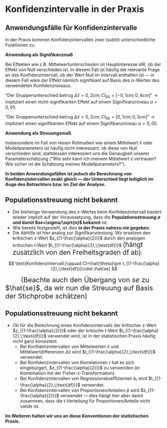 

# Konfidenzintervalle in der Praxis

## Anwendungsfälle für Konfidenzintervalle

In der Praxis kommen Konfidenzintervallen zwei (subtil) unterschiedliche Funktionen zu.

:::{.fragment}
**Anwendung als Signifikanzmaß**

Bei Effekten wie z.B. Mittelwert*unterschieden* ist Hauptinteresse idR, ob der Effekt von Null verschieden ist. In diesem Fall ist häufig die relevante Frage an das Konfidenzintervall, ob der Wert Null im Intervall enthalten ist &mdash; in diesem Fall wäre der Effekt nämlich signifikant auf Basis des $\alpha$-Wertes des verwendeten Konfidenzniveaus.

"Der Gruppenunterschied betrug $\Delta\bar{x}=0{,}2cm; CI_{95}=[-0{,}1cm; 0{,}4cm]$" &rarr; impliziert einen nicht-signifikanten Effekt auf einem Signifikanzniveau $\alpha=0{,}05$.

"Der Gruppenunterschied betrug $\Delta\bar{x}=0{,}2cm; CI_{95}=[0{,}1cm; 0{,}3cm]$" &rarr; impliziert einen signifikanten Effekt auf einem Signifikanzniveau $\alpha=0{,}05$.
:::

:::{.fragment}
**Anwendung als Streuungsmaß**

Insbesondere im Fall von reinen Rohmaßen wie einem Mittelwert $\bar{x}$ oder Modellparametern ist häufig nicht interessant, ob diese von Null verschieden sind; stattdessen interessiert uns die Genaugkeit unserer Parameterschätzung ("Wie sehr kann ich meinem Mittelwert $\bar{x}$ vertrauen? Wie sicher ist die Schätzung meines Modellparameters?").
:::

:::{.fragment}
**In beiden Anwendungsfällen ist jedoch die Berechnung von Konfidenzintervallen exakt gleich &mdash; der Unterschied liegt lediglich im Auge des Betrachters bzw. im Ziel der Analyse.**
:::

## Populationsstreuung nicht bekannt

:::{.nonincremental}
- Die bisherige Verwendung des z-Wertes beim Konfidenzintervall basiert wieder implizit auf der Voraussetzung, dass die **Populationsstreuung $\sigma$ und damit $se=\sigma/\sqrt{n}$ bekannt** ist.
- Wie bereits festgestellt, ist dies **in der Praxis nahezu nie gegeben**.
:::

:::{style="margin-top: -15px"}
- Die Abhilfe ist hier analog zur Signifikanztestung. Wir ersetzen den kritischen z-Wert $z_{(1-\frac{\alpha}{2})}$ durch den analogen kritischen t-Wert $t_{(1-\frac{\alpha}{2},\;\text{df})}$ [(hängt zusätzlich von den Freiheitsgraden $\text{df}$ ab)]{style="font-size:21px"}:
:::


::: {.colorbox .fragment style="margin-top: 5px"}
$$
\text{Konfidenzintervall:}\qquad CI=\hat{\theta}\pm t_{(1-\frac{\alpha}{2},\;\text{df})}\cdot \hat{se}
$$

[(Beachte auch den Übergang von $se$ zu $\hat{se}$, da wir nun die Streuung auf Basis der Stichprobe schätzen)]{style="font-size: 22px; margin-left: 50px"}
:::

## Populationsstreuung nicht bekannt

<div class="vspace-xlarge"></div>

:::{.nonincremental}
- Ob für die Berechnung eines Konfidenzintervalls der kritischer z-Wert $z_{(1-\frac{\alpha}{2})}$ oder der kritische t-Wert $t_{(1-\frac{\alpha}{2},\;\text{df})}$ verwendet wird, ist in der statistischen Praxis häufig nicht ganz konsistent.
    - Bei Konfidenzintervallen von Mittelwerten $\bar{x}$ und Mittelwertdifferenzen $\Delta\bar{x}$ wird $t_{(1-\frac{\alpha}{2},\;\text{df})}$ verwendet.
    - Bei Konfidenzintervallen von Korrelationen $r$ hat es sich eingebürgert, $z_{(1-\frac{\alpha}{2})}$ zu verwenden (in Kombination mit der Fisher-z-Transformation).
    - Bei Konfidenzintervallen von Regressionskoeffizienten $b_i$ wird $t_{(1-\frac{\alpha}{2},\;\text{df})}$ verwendet.
    - Bei Konfidenzintervallen von Proportionen/Anteilen $\hat{p}$ wird $z_{(1-\frac{\alpha}{2})}$ verwendet &mdash; dies hängt hier aber damit zusammen, dass die t-Verteilung für Proportionen/Anteile nicht valide ist.
:::

**Im Weiteren halten wir uns an diese Konventionen der statistischen Praxis.**
